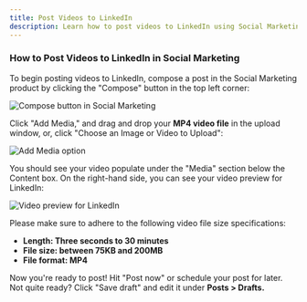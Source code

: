```yaml
---
title: Post Videos to LinkedIn
description: Learn how to post videos to LinkedIn using Social Marketing
---
```


### **How to Post Videos to LinkedIn in Social Marketing**

To begin posting videos to LinkedIn, compose a post in the Social Marketing product by clicking the "Compose" button in the top left corner:

![Compose button in Social Marketing](./img/linkedin/compose-button.jpg)

Click "Add Media," and drag and drop your **MP4 video file** in the upload window, or, click "Choose an Image or Video to Upload":

![Add Media option](./img/linkedin/add-media.jpg)

You should see your video populate under the "Media" section below the Content box. On the right-hand side, you can see your video preview for LinkedIn:

![Video preview for LinkedIn](./img/linkedin/video-preview.jpg)

Please make sure to adhere to the following video file size specifications:

- **Length: Three seconds to 30 minutes**
- **File size: between 75KB and 200MB**
- **File format: MP4**

Now you're ready to post! Hit "Post now" or schedule your post for later. Not quite ready? Click "Save draft" and edit it under **Posts > Drafts.**